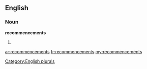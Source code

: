 ==English==

===Noun===
'''recommencements'''

# {{plural of|[[recommencement]]}}

[[Category:English plurals]]

[[ar:recommencements]]
[[fr:recommencements]]
[[my:recommencements]]